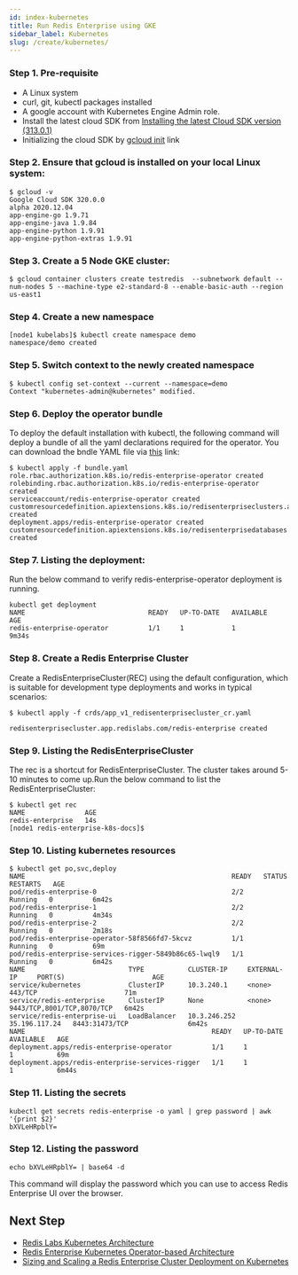 ```yaml
---
id: index-kubernetes
title: Run Redis Enterprise using GKE 
sidebar_label: Kubernetes
slug: /create/kubernetes/
---
```




### Step 1. Pre-requisite


- A Linux system
- curl, git, kubectl packages installed
- A google account with Kubernetes Engine Admin role.
- Install the latest cloud SDK from [Installing the latest Cloud SDK version (313.0.1)](https://cloud.google.com/sdk/docs/quickstart#installing_the_latest_version)
- Initializing the cloud SDK by [gcloud init](https://cloud.google.com/sdk/docs/quickstart#initializing_the) link


### Step 2. Ensure that gcloud is installed on your local Linux system:
 
```
$ gcloud -v
Google Cloud SDK 320.0.0
alpha 2020.12.04
app-engine-go 1.9.71
app-engine-java 1.9.84
app-engine-python 1.9.91
app-engine-python-extras 1.9.91
```

### Step 3. Create a 5 Node GKE cluster:

```
$ gcloud container clusters create testredis  --subnetwork default --num-nodes 5 --machine-type e2-standard-8 --enable-basic-auth --region us-east1
```



### Step 4. Create a new namespace

```
[node1 kubelabs]$ kubectl create namespace demo
namespace/demo created
```

### Step 5. Switch context to the newly created namespace

```
$ kubectl config set-context --current --namespace=demo
Context "kubernetes-admin@kubernetes" modified.
```

### Step 6. Deploy the operator bundle

To deploy the default installation with kubectl, the following command will deploy a bundle of all the yaml declarations required for the operator. You can download the bndle YAML file via [this](https://raw.githubusercontent.com/RedisLabs/redis-enterprise-k8s-docs/master/bundle.yaml) link: 



```
$ kubectl apply -f bundle.yaml
role.rbac.authorization.k8s.io/redis-enterprise-operator created
rolebinding.rbac.authorization.k8s.io/redis-enterprise-operator created
serviceaccount/redis-enterprise-operator created
customresourcedefinition.apiextensions.k8s.io/redisenterpriseclusters.app.redislabs.com created
deployment.apps/redis-enterprise-operator created
customresourcedefinition.apiextensions.k8s.io/redisenterprisedatabases.app.redislabs.com created
```

### Step 7. Listing the deployment:

Run the below command to verify redis-enterprise-operator deployment is running.


```
kubectl get deployment
NAME                               READY   UP-TO-DATE   AVAILABLE   AGE
redis-enterprise-operator          1/1     1            1           9m34s
```

### Step 8. Create a Redis Enterprise Cluster

Create a RedisEnterpriseCluster(REC) using the default configuration, which is suitable for development type deployments and works in typical scenarios:

```
$ kubectl apply -f crds/app_v1_redisenterprisecluster_cr.yaml

redisenterprisecluster.app.redislabs.com/redis-enterprise created
```


### Step 9. Listing the RedisEnterpriseCluster

The rec is a shortcut for RedisEnterpriseCluster. The cluster takes around 5-10 minutes to come up.Run the below command to list the RedisEnterpriseCluster: 

```
$ kubectl get rec
NAME               AGE
redis-enterprise   14s
[node1 redis-enterprise-k8s-docs]$
```

### Step 10. Listing kubernetes resources



```
$ kubectl get po,svc,deploy
NAME                                                    READY   STATUS    RESTARTS   AGE
pod/redis-enterprise-0                                  2/2     Running   0          6m42s
pod/redis-enterprise-1                                  2/2     Running   0          4m34s
pod/redis-enterprise-2                                  2/2     Running   0          2m18s
pod/redis-enterprise-operator-58f8566fd7-5kcvz          1/1     Running   0          69m
pod/redis-enterprise-services-rigger-5849b86c65-lwql9   1/1     Running   0          6m42s
NAME                          TYPE           CLUSTER-IP     EXTERNAL-IP     PORT(S)                      AGE
service/kubernetes            ClusterIP      10.3.240.1     <none>          443/TCP                      71m
service/redis-enterprise      ClusterIP      None           <none>          9443/TCP,8001/TCP,8070/TCP   6m42s
service/redis-enterprise-ui   LoadBalancer   10.3.246.252   35.196.117.24   8443:31473/TCP               6m42s
NAME                                               READY   UP-TO-DATE   AVAILABLE   AGE
deployment.apps/redis-enterprise-operator          1/1     1            1           69m
deployment.apps/redis-enterprise-services-rigger   1/1     1            1           6m44s
```

### Step 11.  Listing the secrets

```
kubectl get secrets redis-enterprise -o yaml | grep password | awk '{print $2}'
bXVLeHRpblY=
```

### Step 12. Listing the password

```
echo bXVLeHRpblY= | base64 -d
```

This command will display the password which you can use to access Redis Enterprise UI over the browser.

## Next Step

- [Redis Labs Kubernetes Architecture](https://docs.redislabs.com/latest/platforms/kubernetes/concepts/architecture/)
- [Redis Enterprise Kubernetes Operator-based Architecture](https://docs.redislabs.com/latest/platforms/kubernetes/concepts/operator/)
- [Sizing and Scaling a Redis Enterprise Cluster Deployment on Kubernetes](https://docs.redislabs.com/latest/platforms/kubernetes/concepts/sizing-on-kubernetes/)
